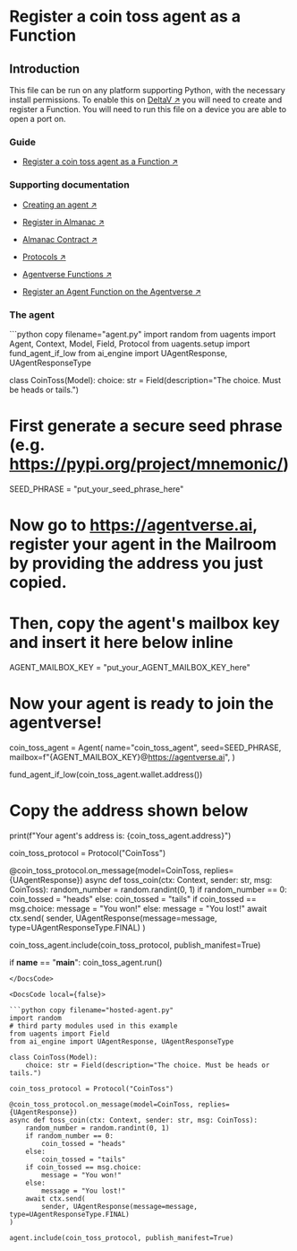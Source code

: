 
# Register a coin toss agent as a Function

## Introduction

This file can be run on any platform supporting Python, with the necessary install permissions.
To enable this on [DeltaV ↗️](/concepts/ai-engine/deltav) you will need to create and register a Function. You will need to run this file on a device you are able to open a port on.

### Guide

- [Register a coin toss agent as a Function ↗️](/guides/agentverse/agentverse-functions/registering-agent-coin-toss)

### Supporting documentation

- [Creating an agent ↗️](/guides/agents/create-a-uagent)

- [Register in Almanac ↗️](/guides/agents/register-in-almanac)

- [Almanac Contract ↗️](/references/contracts/uagents-almanac/almanac-overview)

- [Protocols ↗️](/references/uagents/uagents-protocols/agent-protocols)

- [Agentverse Functions ↗️](/concepts/agent-services/services)

- [Register an Agent Function on the Agentverse ↗️](/guides/agentverse/registering-agent-services)

### The agent

<CodeGroup hasCopy isLocalHostedFile>

<DocsCode local={true}>
```python copy filename="agent.py"
import random
from uagents import Agent, Context, Model, Field, Protocol
from uagents.setup import fund_agent_if_low
from ai_engine import UAgentResponse, UAgentResponseType

class CoinToss(Model):
    choice: str = Field(description="The choice. Must be heads or tails.")

# First generate a secure seed phrase (e.g. https://pypi.org/project/mnemonic/)
SEED_PHRASE = "put_your_seed_phrase_here"

# Now go to https://agentverse.ai, register your agent in the Mailroom by providing the address you just copied.
# Then, copy the agent's mailbox key and insert it here below inline
AGENT_MAILBOX_KEY = "put_your_AGENT_MAILBOX_KEY_here"

# Now your agent is ready to join the agentverse!
coin_toss_agent = Agent(
    name="coin_toss_agent",
    seed=SEED_PHRASE,
    mailbox=f"{AGENT_MAILBOX_KEY}@https://agentverse.ai",
)

fund_agent_if_low(coin_toss_agent.wallet.address())

# Copy the address shown below
print(f"Your agent's address is: {coin_toss_agent.address}")

coin_toss_protocol = Protocol("CoinToss")

@coin_toss_protocol.on_message(model=CoinToss, replies={UAgentResponse})
async def toss_coin(ctx: Context, sender: str, msg: CoinToss):
    random_number = random.randint(0, 1)
    if random_number == 0:
        coin_tossed = "heads"
    else:
        coin_tossed = "tails"
    if coin_tossed == msg.choice:
        message = "You won!"
    else:
        message = "You lost!"
    await ctx.send(
        sender, UAgentResponse(message=message, type=UAgentResponseType.FINAL)
)

coin_toss_agent.include(coin_toss_protocol, publish_manifest=True)

if __name__ == "__main__":
    coin_toss_agent.run()
```
</DocsCode>

<DocsCode local={false}>

```python copy filename="hosted-agent.py"
import random
# third party modules used in this example
from uagents import Field
from ai_engine import UAgentResponse, UAgentResponseType

class CoinToss(Model):
    choice: str = Field(description="The choice. Must be heads or tails.")

coin_toss_protocol = Protocol("CoinToss")

@coin_toss_protocol.on_message(model=CoinToss, replies={UAgentResponse})
async def toss_coin(ctx: Context, sender: str, msg: CoinToss):
    random_number = random.randint(0, 1)
    if random_number == 0:
        coin_tossed = "heads"
    else:
        coin_tossed = "tails"
    if coin_tossed == msg.choice:
        message = "You won!"
    else:
        message = "You lost!"
    await ctx.send(
        sender, UAgentResponse(message=message, type=UAgentResponseType.FINAL)
)

agent.include(coin_toss_protocol, publish_manifest=True)
```
</DocsCode>
</CodeGroup>
